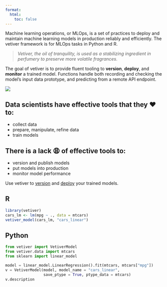 ```yaml
---
format:
  html:
    toc: false
---
```


Machine learning operations, or MLOps, is a set of practices to deploy and maintain machine learning models in production reliably and efficiently. The vetiver framework is for MLOps tasks in Python and R.

> *Vetiver, the oil of tranquility, is used as a stabilizing ingredient in perfumery to preserve more volatile fragrances.*

The goal of vetiver is to provide fluent tooling to **version**, **deploy**, and **monitor** a trained model.
Functions handle both recording and checking the model's input data prototype, and predicting from a remote API endpoint.

![](images/ml_ops_cycle.png){fig-align="center" fig-alt="During the MLOps cycle, we collect data, understand and clean the data, train and evaluate a model, deploy the model, and monitor the deployed model. Monitoring can then lead back to collecting more data. There are many great tools available to understand clean data (like pandas and the tidyverse) and to build models (like tidymodels and scikit-learn). Use the vetiver framework to deploy and monitor your models."}

::: callout-tip
## Data scientists have effective tools that they ❤️ to:

-   collect data
-   prepare, manipulate, refine data
-   train models
:::

::: callout-warning
## There is a lack 😩 of effective tools to:

-   version and publish models
-   put models into production
-   monitor model performance
:::

Use vetiver to [version](/get-started/version.html) and [deploy](/get-started/deploy.html) your trained models.

::: {.panel-tabset group="language"}
## R

```r
library(vetiver)
cars_lm <- lm(mpg ~ ., data = mtcars)
vetiver_model(cars_lm, "cars_linear")
```

## Python

```python
from vetiver import VetiverModel
from vetiver.data import mtcars
from sklearn import linear_model

model = linear_model.LinearRegression().fit(mtcars, mtcars["mpg"])
v = VetiverModel(model, model_name = "cars_linear", 
                 save_ptype = True, ptype_data = mtcars)
v.description
```
:::
